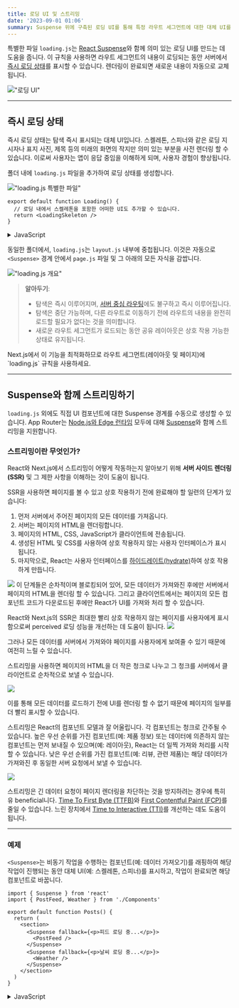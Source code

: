 ```yaml
---
title: 로딩 UI 및 스트리밍
date: '2023-09-01 01:06'
summary: Suspense 위에 구축된 로딩 UI를 통해 특정 라우트 세그먼트에 대한 대체 UI를 만들고, 준비되면 자동으로 내용을 스트리밍 할 수 있습니다.
---
```

<TOCInline toc={props.toc} asDisclosure />


특별한 파일 `loading.js`는 [React Suspense](https://react.dev/reference/react/Suspense)와 함께 의미 있는 로딩 UI를 만드는 데 도움을 줍니다. 
이 규칙을 사용하면 라우트 세그먼트의 내용이 로딩되는 동안 서버에서 [즉시 로딩 상태](#즉시-로딩-상태)를 표시할 수 있습니다. <StyleImportant>렌더링이 완료되면 새로운 내용이 자동으로 교체</StyleImportant>됩니다.

!["로딩 UI"](https://nextjs.org/_next/image?url=%2Fdocs%2Flight%2Floading-ui.png&w=1920&q=75&dpl=dpl_3EQWD49M65DCVzGTYPK2YqHNmCjt)

---

## 즉시 로딩 상태

즉시 로딩 상태는 <StyleImportant>탐색 즉시 표시되는 대체 UI</StyleImportant>입니다. 스켈레톤, 스피너와 같은 로딩 지시자나 표지 사진, 제목 등의 미래의 화면의 작지만 의미 있는 부분을 사전 렌더링 할 수 있습니다. 
이로써 <StyleUnderline>사용자는 앱이 응답 중임을 이해하게 되며, 사용자 경험이 향상</StyleUnderline>됩니다.

폴더 내에 `loading.js` 파일을 추가하여 로딩 상태를 생성합니다.

!["loading.js 특별한 파일"](https://nextjs.org/_next/image?url=%2Fdocs%2Flight%2Floading-special-file.png&w=1920&q=75&dpl=dpl_3EQWD49M65DCVzGTYPK2YqHNmCjt)

```tsx filename="app/dashboard/loading.tsx" switcher
export default function Loading() {
  // 로딩 내에서 스켈레톤을 포함한 어떠한 UI도 추가할 수 있습니다.
  return <LoadingSkeleton />
}
```

<details>
    <summary>JavaScript</summary>
```jsx filename="app/dashboard/loading.js" switcher
export default function Loading() {
  // 로딩 내에서 스켈레톤을 포함한 어떠한 UI도 추가할 수 있습니다.
  return <LoadingSkeleton />
}
```
</details>

동일한 폴더에서, `loading.js`는 `layout.js` 내부에 중첩됩니다. 이것은 자동으로 `<Suspense>` 경계 안에서 `page.js` 파일 및 그 아래의 모든 자식을 감쌉니다.

!["loading.js 개요"](https://nextjs.org/_next/image?url=%2Fdocs%2Flight%2Floading-overview.png&w=1920&q=75&dpl=dpl_3EQWD49M65DCVzGTYPK2YqHNmCjt)

> **알아두기**:
>
> - 탐색은 즉시 이루어지며, [서버 중심 라우팅](/docs/nextjs/routing/linking-and-navigating#라우팅-및-내비게이션-작동-방식)에도 불구하고 즉시 이루어집니다.
> - 탐색은 중단 가능하며, 다른 라우트로 이동하기 전에 라우트의 내용을 완전히 로드할 필요가 없다는 것을 의미합니다.
> - 새로운 라우트 세그먼트가 로드되는 동안 공유 레이아웃은 상호 작용 가능한 상태로 유지됩니다.

<Callout type="warning" icon="추천">
Next.js에서 이 기능을 최적화하므로 라우트 세그먼트(레이아웃 및 페이지)에 `loading.js` 규칙을 사용하세요.
</Callout>

---

## Suspense와 함께 스트리밍하기

`loading.js` 외에도 직접 UI 컴포넌트에 대한 Suspense 경계를 수동으로 생성할 수 있습니다. App Router는 [Node.js와 Edge 런타임](/docs/nextjs/rendering/edge-and-nodejs-runtimes) 모두에 대해 [Suspense](https://react.dev/reference/react/Suspense)와 함께 스트리밍을 지원합니다.

### 스트리밍이란 무엇인가?

React와 Next.js에서 스트리밍이 어떻게 작동하는지 알아보기 위해 **서버 사이드 렌더링(SSR)** 및 그 제한 사항을 이해하는 것이 도움이 됩니다.

SSR을 사용하면 페이지를 볼 수 있고 상호 작용하기 전에 완료해야 할 일련의 단계가 있습니다:

1. 먼저 서버에서 주어진 페이지의 모든 데이터를 가져옵니다.
2. 서버는 페이지의 HTML을 렌더링합니다.
3. 페이지의 HTML, CSS, JavaScript가 클라이언트에 전송됩니다.
4. 생성된 HTML 및 CSS를 사용하여 상호 작용하지 않는 사용자 인터페이스가 표시됩니다.
5. 마지막으로, React는 사용자 인터페이스를 [하이드레이트(hydrate)](https://react.dev/reference/react-dom/client/hydrateRoot#hydrating-server-rendered-html)하여 상호 작용하게 만듭니다.

![](https://nextjs.org/_next/image?url=%2Fdocs%2Flight%2Fserver-rendering-without-streaming-chart.png&w=1920&q=75&dpl=dpl_3EQWD49M65DCVzGTYPK2YqHNmCjt)
이 단계들은 순차적이며 블로킹되어 있어, 모든 데이터가 가져와진 후에만 서버에서 페이지의 HTML을 렌더링 할 수 있습니다. 그리고 클라이언트에서는 페이지의 모든 컴포넌트 코드가 다운로드된 후에만 React가 UI를 가져와 처리 할 수 있습니다.

React와 Next.js의 SSR은 최대한 빨리 상호 작용하지 않는 페이지를 사용자에게 표시함으로써 perceived 로딩 성능을 개선하는 데 도움이 됩니다.
![](https://nextjs.org/_next/image?url=%2Fdocs%2Flight%2Fserver-rendering-without-streaming.png&w=1920&q=75&dpl=dpl_3EQWD49M65DCVzGTYPK2YqHNmCjt)

그러나 모든 데이터를 서버에서 가져와야 페이지를 사용자에게 보여줄 수 있기 때문에 여전히 느릴 수 있습니다.

<StyleBlueBold>스트리밍</StyleBlueBold>을 사용하면 <StyleImportant>페이지의 HTML을 더 작은 청크로 나누고 그 청크를 서버에서 클라이언트로 순차적으로 보낼 수 있습니다.</StyleImportant>

![](https://nextjs.org/_next/image?url=%2Fdocs%2Flight%2Fserver-rendering-with-streaming.png&w=1920&q=75&dpl=dpl_3EQWD49M65DCVzGTYPK2YqHNmCjt)

이를 통해 모든 데이터를 로드하기 전에 UI를 렌더링 할 수 없기 때문에 페이지의 일부를 더 빨리 표시할 수 있습니다.

스트리밍은 React의 컴포넌트 모델과 잘 어울립니다. 각 컴포넌트는 청크로 간주될 수 있습니다. 높은 우선 순위를 가진 컴포넌트(예: 제품 정보) 또는 데이터에 의존하지 않는 컴포넌트는 먼저 보내질 수 있으며(예: 레이아웃), React는 더 일찍 가져와 처리를 시작할 수 있습니다. 낮은 우선 순위를 가진 컴포넌트(예: 리뷰, 관련 제품)는 해당 데이터가 가져와진 후 동일한 서버 요청에서 보낼 수 있습니다.

![](https://nextjs.org/_next/image?url=%2Fdocs%2Flight%2Fserver-rendering-with-streaming-chart.png&w=1920&q=75&dpl=dpl_3EQWD49M65DCVzGTYPK2YqHNmCjt)

스트리밍은 긴 데이터 요청이 페이지 렌더링을 차단하는 것을 방지하려는 경우에 특히 유 beneficial니다. [Time To First Byte (TTFB)](https://web.dev/ttfb/)와 [First Contentful Paint (FCP)](https://web.dev/first-contentful-paint/)를 줄일 수 있습니다. 느린 장치에서 [Time to Interactive (TTI)](https://developer.chrome.com/en/docs/lighthouse/performance/interactive/)를 개선하는 데도 도움이 됩니다.

---

### 예제

`<Suspense>`는 비동기 작업을 수행하는 컴포넌트(예: 데이터 가져오기)를 래핑하여 해당 작업이 진행되는 동안 대체 UI(예: 스켈레톤, 스피너)를 표시하고, 작업이 완료되면 해당 컴포넌트로 바꿉니다.

```tsx filename="app/dashboard/page.tsx" switcher
import { Suspense } from 'react'
import { PostFeed, Weather } from './Components'

export default function Posts() {
  return (
    <section>
      <Suspense fallback={<p>피드 로딩 중...</p>}>
        <PostFeed />
      </Suspense>
      <Suspense fallback={<p>날씨 로딩 중...</p>}>
        <Weather />
      </Suspense>
    </section>
  )
}
```

<details>
    <summary>JavaScript</summary>
```jsx filename="app/dashboard/page.js" switcher
import { Suspense } from 'react'
import { PostFeed, Weather } from './Components'

export default function Posts() {
  return (
    <section>
      <Suspense fallback={<p>피드 로딩 중...</p>}>
        <PostFeed />
      </Suspense>
      <Suspense fallback={<p>날씨 로딩 중...</p>}>
        <Weather />
      </Suspense>
    </section>
  )
}
```
</details>

Suspense를 사용함으로써 다음의 이점을 얻을 수 있습니다:

1. **스트리밍 서버 렌더링** - 서버에서 클라이언트로 HTML을 점진적으로 렌더링합니다.
2. **선택적 가져오기(Hydration)** - React는 사용자 상호 작용을 기반으로 먼저 상호 작용 가능하게 할 컴포넌트를 우선합니다.

더 많은 Suspense 예제와 사용 사례에 대해서는 [React 문서](https://react.dev/reference/react/Suspense)를 참조해 주세요.

### SEO

- Next.js는 UI를 클라이언트에 스트리밍하기 전에 [`generateMetadata`](https://nextjs.org/docs/app/api-reference/functions/generate-metadata) 내에서 데이터 가져오기를 완료할 것입니다. 이로 인해 스트림 응답의 첫 부분에는 `<head>` 태그가 포함됩니다.
- 스트리밍이 서버 렌더링되므로 SEO에 영향을 주지 않습니다. Google의 [모바일 친화적 테스트](https://search.google.com/test/mobile-friendly) 도구를 사용하여 Google의 웹 크롤러에게 어떻게 페이지가 표시되는지 확인하고 직렬화된 HTML을 볼 수 있습니다 ([출처](https://web.dev/rendering-on-the-web/#seo-considerations)).

### 상태 코드

스트리밍할 때 `200` 상태 코드가 반환되어 요청이 성공적이었음을 나타냅니다.

서버는 스트리밍된 콘텐츠 내에서 [`redirect`](https://nextjs.org/docs/app/api-reference/functions/redirect) 또는 [`notFound`](https://nextjs.org/docs/app/api-reference/functions/not-found)를 사용할 때와 같이 클라이언트에게 오류나 문제를 전달할 수 있습니다. 응답 헤더가 이미 클라이언트에게 전송되었기 때문에 응답의 상태 코드를 업데이트할 수 없습니다. 이것은 SEO에 영향을 주지 않습니다.